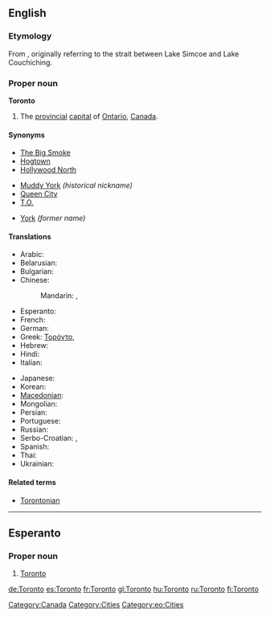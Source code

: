 ==English==
{{wikipedia}}

===Etymology===
From {{etyl|moh}} {{term|tkaronto||where trees stand in water}}, originally referring to the strait between Lake Simcoe and Lake Couchiching.

===Proper noun===
'''Toronto'''

# The [[provincial]] [[capital]] of [[Ontario]], [[Canada]].

====Synonyms====
{{top3}}
* [[Big Smoke|The Big Smoke]]
* [[Hogtown]]
* [[Hollywood North]]
{{mid3}}
* [[Muddy York]] ''(historical nickname)''
* [[Queen City]]
* [[T.O.]]
{{mid3}}
* [[York]] ''(former name)''
{{bottom}}

====Translations====
{{trans-top|provincial capital on Ontario, Canada}}
* Arabic: {{t|ar|تورونتو|m|tr=turuuntu, torontu}}
* Belarusian: {{t|be|Таронта|m|tr=Tarónta|xs=Belarusian}}
* Bulgarian: {{t-|bg|Торонто|tr=Torónto}}
* Chinese:
*: Mandarin: {{t|cmn|多倫多|sc=Hani}},  {{t|cmn|多伦多|tr=Duōlúnduō|sc=Hani}}
* Esperanto: {{t-|eo|Toronto|xs=Esperanto}}
* French: {{t+|fr|Toronto|m}}
* German: {{t+|de|Toronto|n}}
* Greek: [[Τορόντο]],  {{t|el|Τορόντο|tr=Torónto}}
* Hebrew: {{t|he|טורונטו}}
* Hindi: {{t|hi|टोरंटो|tr=ṭōraṇṭō|xs=Hindi}}
* Italian: {{t-|it|Toronto|m}}
{{trans-mid}}
* Japanese: {{t-|ja|トロント|tr=Toronto}}
* Korean: {{t|ko|토론토|tr=Toronto}}
* [[Macedonian]]: {{t-|mk|Торонто|tr=Torónto}}
* Mongolian: {{t-|mn|Торонто|tr=Torónto|sc=Cyrl|xs=Mongolian}}
* Persian: {{t|fa|تورنتو|xs=Persian}}
* Portuguese: {{t-|pt|Toronto|m}}
* Russian: {{t-|ru|Торонто|tr=Torónto}} {{indeclinable}}
* Serbo-Croatian: {{tø|sh|Торонто|sc=Cyrl|xs=Serbo-Croatian}},  {{tø|sh|Toronto|xs=Serbo-Croatian}}
* Spanish: {{t+|es|Toronto|m}}
* Thai: {{t|th|โทรอนโต}}
* Ukrainian: {{t-|uk|Торонто|m|tr=Torónto|xs=Ukrainian}}
{{trans-bottom}}

====Related terms====
* [[Torontonian]]

[[Category:Canada]]
[[Category:Cities]]

----

==Esperanto==

===Proper noun===
{{eo-proper noun}}

# [[#English|Toronto]]

[[Category:eo:Cities]]

[[de:Toronto]]
[[es:Toronto]]
[[fr:Toronto]]
[[gl:Toronto]]
[[hu:Toronto]]
[[ru:Toronto]]
[[fi:Toronto]]